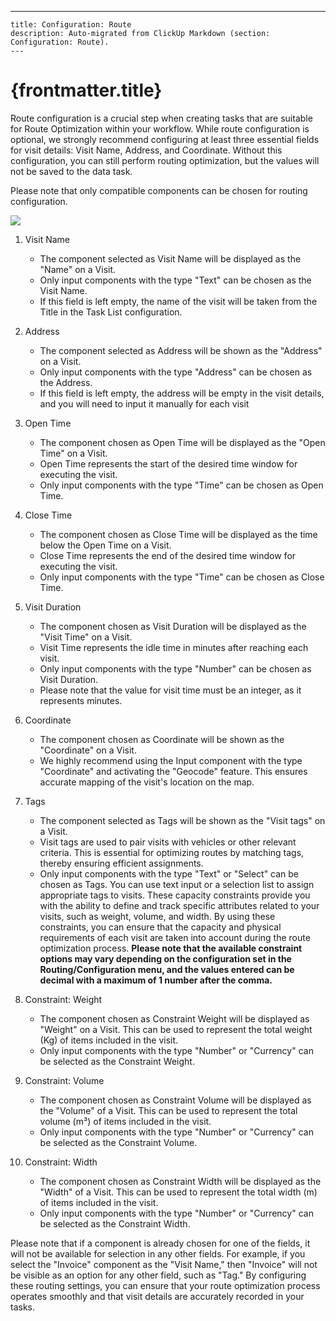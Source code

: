 ---
    title: Configuration: Route
    description: Auto-migrated from ClickUp Markdown (section: Configuration: Route).
    ---

# {frontmatter.title}

Route configuration is a crucial step when creating tasks that are suitable for Route Optimization within your workflow. While route configuration is optional, we strongly recommend configuring at least three essential fields for visit details: Visit Name, Address, and Coordinate. Without this configuration, you can still perform routing optimization, but the values will not be saved to the data task.

Please note that only compatible components can be chosen for routing configuration.

![](https://t3837933.p.clickup-attachments.com/t3837933/2e23f8fc-8210-4741-8d93-e517017c92af/10.png)
1. Visit Name
    *   The component selected as Visit Name will be displayed as the "Name" on a Visit.
    *   Only input components with the type "Text" can be chosen as the Visit Name.
    *   If this field is left empty, the name of the visit will be taken from the Title in the Task List configuration.
2. Address
    *   The component selected as Address will be shown as the "Address" on a Visit.
    *   Only input components with the type "Address" can be chosen as the Address.
    *   If this field is left empty, the address will be empty in the visit details, and you will need to input it manually for each visit
3. Open Time
    *   The component chosen as Open Time will be displayed as the "Open Time" on a Visit.
    *   Open Time represents the start of the desired time window for executing the visit.
    *   Only input components with the type "Time" can be chosen as Open Time.
4. Close Time
    *   The component chosen as Close Time will be displayed as the time below the Open Time on a Visit.
    *   Close Time represents the end of the desired time window for executing the visit.
    *   Only input components with the type "Time" can be chosen as Close Time.
5. Visit Duration
    *   The component chosen as Visit Duration will be displayed as the "Visit Time" on a Visit.
    *   Visit Time represents the idle time in minutes after reaching each visit.
    *   Only input components with the type "Number" can be chosen as Visit Duration.
    *   Please note that the value for visit time must be an integer, as it represents minutes.
6. Coordinate
    *   The component chosen as Coordinate will be shown as the "Coordinate" on a Visit.
    *   We highly recommend using the Input component with the type "Coordinate" and activating the "Geocode" feature. This ensures accurate mapping of the visit's location on the map.
7. Tags
    *   The component selected as Tags will be shown as the "Visit tags" on a Visit.
    *   Visit tags are used to pair visits with vehicles or other relevant criteria. This is essential for optimizing routes by matching tags, thereby ensuring efficient assignments.
    *   Only input components with the type "Text" or "Select" can be chosen as Tags. You can use text input or a selection list to assign appropriate tags to visits.
These capacity constraints provide you with the ability to define and track specific attributes related to your visits, such as weight, volume, and width. By using these constraints, you can ensure that the capacity and physical requirements of each visit are taken into account during the route optimization process. **Please note that the available constraint options may vary depending on the configuration set in the Routing/Configuration menu, and the values entered can be decimal with a maximum of 1 number after the comma.**

1. Constraint: Weight
    *   The component chosen as Constraint Weight will be displayed as "Weight" on a Visit. This can be used to represent the total weight (Kg) of items included in the visit.
    *   Only input components with the type "Number" or "Currency" can be selected as the Constraint Weight.
2. Constraint: Volume
    *   The component chosen as Constraint Volume will be displayed as the "Volume" of a Visit. This can be used to represent the total volume (m³) of items included in the visit.
    *   Only input components with the type "Number" or "Currency" can be selected as the Constraint Volume.
3. Constraint: Width
    *   The component chosen as Constraint Width will be displayed as the "Width" of a Visit. This can be used to represent the total width (m) of items included in the visit.
    *   Only input components with the type "Number" or "Currency" can be selected as the Constraint Width.

Please note that if a component is already chosen for one of the fields, it will not be available for selection in any other fields. For example, if you select the "Invoice" component as the "Visit Name," then "Invoice" will not be visible as an option for any other field, such as "Tag."
By configuring these routing settings, you can ensure that your route optimization process operates smoothly and that visit details are accurately recorded in your tasks.
